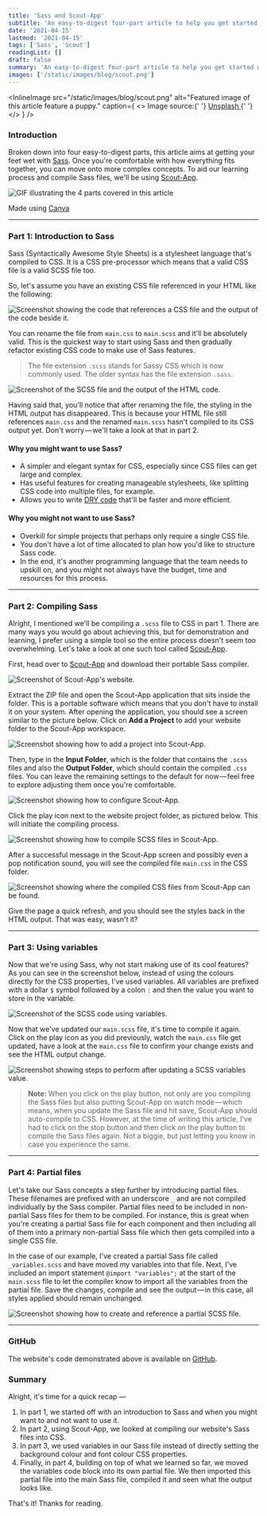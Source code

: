 ```yaml
---
title: 'Sass and Scout-App'
subtitle: 'An easy-to-digest four-part article to help you get started with Sass'
date: '2021-04-15'
lastmod: '2021-04-15'
tags: ['Sass', 'Scout']
readingList: []
draft: false
summary: 'An easy-to-digest four-part article to help you get started with Sass'
images: ['/static/images/blog/scout.png']
---
```


<InlineImage
  src="/static/images/blog/scout.png"
  alt="Featured image of this article feature a puppy."
  caption={
    <>
      Image source:{' '}
      <a href="https://unsplash.com/photos/white-black-and-brown-corgi-puppy-bQaAJCbNq3g">
        Unsplash
      </a>{' '}
    </>
  }
/>

### Introduction

Broken down into four easy-to-digest parts, this article aims at getting your feet wet with [Sass](https://sass-lang.com/). Once you're comfortable with how everything fits together, you can move onto more complex concepts. To aid our learning process and compile Sass files, we'll be using [Scout-App](https://scout-app.io/).

![GIF illustrating the 4 parts covered in this article](/static/posts/1_txUEftBXiP-jJVYPn1JoNA.gif)

Made using [Canva](https://www.canva.com/)

---

### Part 1: Introduction to Sass

Sass (Syntactically Awesome Style Sheets) is a stylesheet language that's compiled to CSS. It is a CSS pre-processor which means that a valid CSS file is a valid SCSS file too.

So, let's assume you have an existing CSS file referenced in your HTML like the following:

![Screenshot showing the code that references a CSS file and the output of the code beside it.](/static/posts/1_uHMWQbgoGb5UDBVBWcQtfQ.png)

You can rename the file from `main.css` to `main.scss` and it'll be absolutely valid. This is the quickest way to start using Sass and then gradually refactor existing CSS code to make use of Sass features.

> The file extension `.scss` stands for Sassy CSS which is now commonly used. The older syntax has the file extension `.sass`.

![Screenshot of the SCSS file and the output of the HTML code.](/static/posts/1_JjuHijKl4uV0AQtDmbpchA.png)

Having said that, you'll notice that after renaming the file, the styling in the HTML output has disappeared. This is because your HTML file still references `main.css` and the renamed `main.scss` hasn't compiled to its CSS output yet. Don't worry — we'll take a look at that in part 2.

#### Why you might want to use Sass?

- A simpler and elegant syntax for CSS, especially since CSS files can get large and complex.
- Has useful features for creating manageable stylesheets, like splitting CSS code into multiple files, for example.
- Allows you to write [DRY code](https://en.wikipedia.org/wiki/Don%27t_repeat_yourself) that'll be faster and more efficient.

#### Why you might not want to use Sass?

- Overkill for simple projects that perhaps only require a single CSS file.
- You don't have a lot of time allocated to plan how you'd like to structure Sass code.
- In the end, it's another programming language that the team needs to upskill on, and you might not always have the budget, time and resources for this process.

---

### Part 2: Compiling Sass

Alright, I mentioned we'll be compiling a `.scss` file to CSS in part 1. There are many ways you would go about achieving this, but for demonstration and learning, I prefer using a simple tool so the entire process doesn't seem too overwhelming. Let's take a look at one such tool called [Scout-App](https://scout-app.io/).

First, head over to [Scout-App](https://scout-app.io/) and download their portable Sass compiler.

![Screenshot of Scout-App's website.](/static/posts/1_h4UdFESde6p33-cDkVijjQ.png)

Extract the ZIP file and open the Scout-App application that sits inside the folder. This is a portable software which means that you don't have to install it on your system. After opening the application, you should see a screen similar to the picture below. Click on **Add a Project** to add your website folder to the Scout-App workspace.

![Screenshot showing how to add a project into Scout-App.](/static/posts/1_EOOjlybuGN_IVRaLF772EA.png)

Then, type in the **Input Folder**, which is the folder that contains the `.scss` files and also the **Output Folder**, which should contain the compiled `.css` files. You can leave the remaining settings to the default for now — feel free to explore adjusting them once you're comfortable.

![Screenshot showing how to configure Scout-App.](/static/posts/1_R6Bo3euGd2Ixn50g9ly3pg.png)

Click the play icon next to the website project folder, as pictured below. This will initiate the compiling process.

![Screenshot showing how to compile SCSS files in Scout-App.](/static/posts/1_AoPk4gPWq1d2kpHSS5Ypjw.png)

After a successful message in the Scout-App screen and possibly even a pop notification sound, you will see the compiled file `main.css` in the CSS folder.

![Screenshot showing where the compiled CSS files from Scout-App can be found.](/static/posts/1_Y37-YYjAC1zAL79VQhvJDg.png)

Give the page a quick refresh, and you should see the styles back in the HTML output. That was easy, wasn't it?

---

### Part 3: Using variables

Now that we're using Sass, why not start making use of its cool features? As you can see in the screenshot below, instead of using the colours directly for the CSS properties, I've used variables. All variables are prefixed with a dollar `$` symbol followed by a colon `:` and then the value you want to store in the variable.

![Screenshot of the SCSS code using variables.](/static/posts/1_NgOwFFzpudtHrrGzUsPSyg.png)

Now that we've updated our `main.scss` file, it's time to compile it again. Click on the play icon as you did previously, watch the `main.css` file get updated, have a look at the `main.css` file to confirm your change exists and see the HTML output change.

![Screenshot showing steps to perform after updating a SCSS variables value.](/static/posts/1_GnelV8q7OfEbv1jxMSz2mw.png)

> **Note:&#x20;**&#x57;hen you click on the play button, not only are you compiling the Sass files but also putting Scout-App on watch mode — which means, when you update the Sass file and hit save, Scout-App should auto-compile to CSS. However, at the time of writing this article, I've had to click on the stop button and then click on the play button to compile the Sass files again. Not a biggie, but just letting you know in case you experience the same.

---

### Part 4: Partial files

Let's take our Sass concepts a step further by introducing partial files. These filenames are prefixed with an underscore `_` and are not compiled individually by the Sass compiler. Partial files need to be included in non-partial Sass files for them to be compiled. For instance, this is great when you're creating a partial Sass file for each component and then including all of them into a primary non-partial Sass file which then gets compiled into a single CSS file.

In the case of our example, I've created a partial Sass file called `_variables.scss` and have moved my variables into that file. Next, I've included an import statement `@import "variables";` at the start of the `main.scss` file to let the compiler know to import all the variables from the partial file. Save the changes, compile and see the output — in this case, all styles applied should remain unchanged.

![Screenshot showing how to create and reference a partial SCSS file.](/static/posts/1_HcgNO-2ib6KP0-9EmnoxGw.png)

---

### GitHub

The website's code demonstrated above is available on [GitHub](https://github.com/ClydeDz/sass-demo-website).

### Summary

Alright, it's time for a quick recap —

1. In part 1, we started off with an introduction to Sass and when you might want to and not want to use it.
2. In part 2, using Scout-App, we looked at compiling our website's Sass files into CSS.
3. In part 3, we used variables in our Sass file instead of directly setting the background colour and font colour CSS properties.
4. Finally, in part 4, building on top of what we learned so far, we moved the variables code block into its own partial file. We then imported this partial file into the main Sass file, compiled it and seen what the output looks like.

That's it! Thanks for reading.
